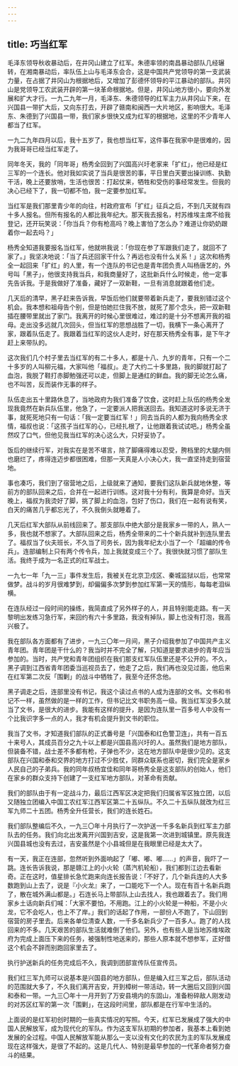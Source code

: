 ```yaml
---
---
---
```

title: 巧当红军
---




毛泽东领导秋收暴动后，在井冈山建立了红军。朱德率领的南昌暴动部队几经辗转，在湘南暴动后，率队伍上山与毛泽东会合，这是中国共产党领导的第一支武装力量，在占据了井冈山为根据地后，又增加了彭德怀领导的平江暴动的部队。井冈山是党领导工农武装开辟的第一块革命根据地。但是，井冈山地方很小，要向外发展和扩大才行。一九二九年一月，毛泽东、朱德领导的红军主力从井冈山下来，在兴国县一带扩大后，又向东打去，开辟了赣南和闽西一大片地区，影响很大。毛泽东、朱德到了兴国县一带，我们家乡很快又成为红军的根据地，这里的不少青年人都当了红军。

一九二九年四月以后，我十五岁了，我也想当红军，这件事在我家中是很难的，因为我哥哥已经当红军走了。

同年冬天，我的「同年哥」杨秀全回到了兴国高兴圩老家来「扩红」，他已经是红三军的一个连长。他对我如实说了当兵是很苦的事，平日里白天要出操训练、执勤干活，晚上还要放哨，生活也很苦：打起仗来，牺牲和受伤的事经常发生。但我的决心已经下了，我一切都不怕，我一定要参加红军。

当红军是我们那里青少年的向往，村政府宣布「扩红」征兵之后，不到几天就有四十多人报名。但所有报名的人都比我年纪大。那天我去报名，村苏维埃主席不给我登记，还开玩笑说：「你当兵？你有枪高吗？晚上害怕了怎么办？难道让你奶奶跟着你一起去吗？」

杨秀全知道我要报名当红军，他就哄我说：「你现在参了军跟我们走了，就回不了家了。」我坚决地说：「当了兵还回家干什么？再远也没有什么关系！」这次和杨秀全一起回来「扩红」的人里，有一个连队的书记也是青年团负责人叫杨唐艺的，外号叫「黑子」，他很支持我当兵，和我商量好了，这批新兵什么时候走，他一定事先告诉我。于是我做好了准备，藏好了一双新鞋，一旦有消息就跟着他们走。

几天后的清早，黑子赶来告诉我，早饭后他们就要带着新兵走了，要我别错过这个机会。我本想和祖母告个别，但是怕她拦住我不放，就死了那个念头，把一双新鞋插在腰带里就出了家门。我离开的时候心里很难过，难过的是十分不想离开我的祖母。走出没多远就几次回头，但当红军的思想战胜了一切，我横下一条心离开了家，跟着队伍走了。我跟着当红军的这伙人走时，好在那天杨秀全有事，是下午才赶上来带队的。

这次我们几个村子里去当红军的有二十多人，都是十八、九岁的青年，只有一个二十多岁的人叫柳元福，大家叫他「福叔」。走了大约二十多里路，我的脚就打起了血泡，我脱了鞋打赤脚勉强还可以走，但脚上是通红的鲜血。我的脚无论怎么痛，也不叫苦，反而装作无事的样子。

队伍走出五十里路休息了，当地政府为我们准备了饮食，这时赶上队伍的杨秀全发现我竟然在新兵队伍里，他急了，一定要派人把我送回去。我知道这时多说无济于事，就死死地只有一句话：「我一定要当红军！」同去当兵的人都为我向杨秀全求情，福叔也说：「这孩子当红军的心，已经扎根了，让他跟着我试试吧。」杨秀全虽然叹了口气，但他见我当红军的决心这么大，只好妥协了。

饭后的继续行军，对我实在是苦不堪言，除了脚痛得难以忍受，胯档里的大腿内侧也磨烂了，疼得连迈步都很困难，但那一天真是人小决心大，我一直坚持走到宿营地。

事也凑巧，我们到了宿营地之后，上级就来了通知，要我们这队新兵就地休整，等前方的部队回来之后，合并在一起进行训练。这对我十分有利，我算是命好。当天晚上，福叔为我烫好了脚，挑了脚上的血泡，包好了伤口，我们在一起有说有笑，白天的痛苦几乎都忘光了，不久我倒头就睡着了。

几天后红军大部队从前线回来了。那支部队中绝大部分是我家乡一带的人，熟人一多，我也就不想家了。大部队回来之后，杨秀全带来的二十个新兵就补到连队里去了。福叔当了伙夫班长，不久当了司务长，因为我年纪太小当了一个「超编的传令兵」。连部编制上只有两个传令兵，加上我就变成三个了。我很快就习惯了部队生活。我终于成为一名正式的红军战士。

一九七一年「九一三」事件发生后，我被关在北京卫戍区、秦城监狱以后，也常常做梦。战斗的岁月很难梦到，却偏偏多次梦到参加红军第一天的情形，每每老泪纵横。

在连队经过一段时间的操练，我简直成了另外样子的人，并且特别能走路。有一天黎明出发练习急行军，来回约有六十多里路，我没有掉队，脚上也没有打泡，我高兴极了。

我在部队各方面都有了进步，一九三〇年一月间，黑子介绍我参加了中国共产主义青年团。青年团是干什么的？我当时并不完全了解，只知道是要求进步的青年应当参加的。当时，共产党和青年团组织在我们那支红军队伍里还是不公开的。不久，黑子调到江西省青年团委当巡视员去了，他走了之后，我们再也没见过面，他后来在红军第二次反「围剿」的战斗中牺牲了，我至今还怀念他。

黑子调走之后，连部里没有书记，我这个读过点书的人成为连部的文书。文书和书记不一样，虽然做的是一样的工作，但书记比文书职务高一级。我当红军没多久就当了文书，是很大的进步。我能有这样的提升，是因为连队里一百多号人中没有一个比我识字多一点的人，我才有机会提升到文书的职位。

我当了文书，才知道我们部队的正式番号是「兴国泰和红色警卫连」，共有一百五十来号人，其成员百分之九十以上都是兴国县高兴圩的人。虽然我们是地方部队，但装备不错，战士差不多都有枪，子弹也不少，这在地方部队中是很少见的。这支部队在兴国和泰和交界的地方打过不少胜仗，同群众联系也密切，我们完全是家乡人民自己的子弟兵。我的同年叔杨宜佳和同年哥杨秀全是这支部队的创始人，他们在家乡的群众支持下创建了一支红军地方部队，对革命有贡献。

我们的部队由于有一定战斗力，最后江西军区决定把我们归属省军区独立团，以后又随独立团编入中国工农红军江西军区第二十五纵队。不久二十五纵队就改为红三军九师二十五团。杨秀全升任营长，我们的连长姓石。

我们部队整编后不久，一九三〇年十月执行了一次护送一千多名新兵到红军主力部队去的任务。我们向北出发离开兴国到吉安，这是我第一次进到城镇里。原先我连兴国县城也没有去过，吉安虽然是个小县城但是在我眼里已经是太大了。

有一天，我正在连部，忽然听到外面响起了「嘟、嘟、嘟……」的声音，我吓了一跳。连长告诉我说，那是赣江上的小火轮（蒸汽机轮船），我们都到江边去看新奇。正在这时，值星排长急忙跑来向连长报告说：「不好了，几个新兵连的人大多数跑到山上去了，说是『小火龙』来了，一口能吃下一个人。现在有百十名新兵跑了，散在城外满山都是。」石连长马上带部队上山去找人，我也跟着去了。我们用家乡土话向新兵们喊：「大家不要怕，不用跑。江上的小火轮是一种船，不是小火龙，它不会吃人，也上不了岸。」我们的话起了作用，一部份人不跑了，下山回到宿营的房子里去。后来各单位清查人数，一千多名新兵少了一百多人。跑了的人找回来的不多。几天艰苦的部队生活就难倒了他们。另外，也有些人是当地苏维埃政府为完成上面压下来的任务，被强制性地送来的，那些人原本就不想参军，正好借这个机会不辞而别跑回家里去了。

执行护送新兵的任务完成后不久，我调到团部宣传队任宣传员。

我们红三军九师可以说基本是兴国县的地方部队，但是编入红三军之后，部队活动的范围就大多了，不久我们离开吉安，开到樟树一带活动，转一大圈后又回到兴国和泰和一带。一九三〇年十一月开到了万安县境内的东固山，准备粉碎敌人刚发动的对苏区红军的第一次「围剿」，在这段时间里，部队都是在行军中生活的。

上面说的是红军初创时期的一些真实情况的写照。今天，红军已发展成了强大的中国人民解放军，成为现代化的军队。作为这支军队初期的参加者，我基本上看到她发展的全过程。中国人民解放军能从那么一支以没有文化的农民为主的军队发展成现在这样强大，是很了不起的。这是几代人、特别是最早参加的一代革命者努力奋斗的结果。